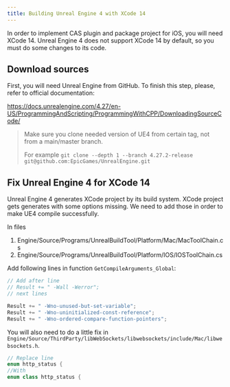 ```yaml
---
title: Building Unreal Engine 4 with XCode 14
---
```


In order to implement CAS plugin and package project for iOS, you will need XCode 14. Unreal Engine 4 does not support XCode 14 by default, so you must do some changes to its code.

## Download sources

First, you will need Unreal Engine from GitHub. To finish this step, please, refer to official documentation: 

https://docs.unrealengine.com/4.27/en-US/ProgrammingAndScripting/ProgrammingWithCPP/DownloadingSourceCode/

> Make sure you clone needed version of UE4 from certain tag, not from a main/master branch. 
> 
> For example `git clone --depth 1 --branch 4.27.2-release git@github.com:EpicGames/UnrealEngine.git`

## Fix Unreal Engine 4 for XCode 14

Unreal Engine 4 generates XCode project by its build system. XCode project gets generates with some options missing. We need to add those in order to make UE4 compile successfully.

In files 

1) Engine/Source/Programs/UnrealBuildTool/Platform/Mac/MacToolChain.cs
2) Engine/Source/Programs/UnrealBuildTool/Platform/IOS/IOSToolChain.cs

Add following lines in function `GetCompileArguments_Global`:

```cs
// Add after line 
// Result += " -Wall -Werror"; 
// next lines

Result += " -Wno-unused-but-set-variable";
Result += " -Wno-uninitialized-const-reference";
Result += " -Wno-ordered-compare-function-pointers";
```


You will also need to do a little fix in `Engine/Source/ThirdParty/libWebSockets/libwebsockets/include/Mac/libwebsockets.h`.

```cpp
// Replace line
enum http_status {
//With
enum class http_status {
```